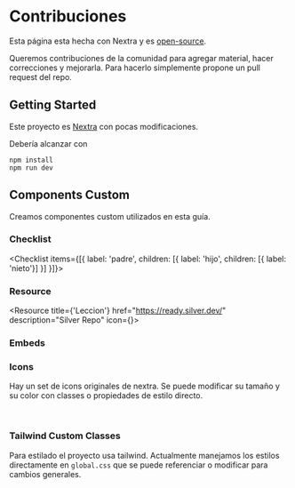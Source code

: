 
# Contribuciones

Esta página esta hecha con Nextra y es [open-source](https://github.com/conanbatt/interview-ready-docs).

Queremos contribuciones de la comunidad para agregar material, hacer correcciones y mejorarla. Para hacerlo simplemente propone un pull request del repo.

## Getting Started

Este proyecto es [Nextra](nextra.site/docs) con pocas modificaciones.

Debería alcanzar con
```
npm install
npm run dev
```

## Components Custom

Creamos componentes custom utilizados en esta guía.

### Checklist

<Checklist items={[{ label: 'padre', children: [{ label: 'hijo', children: [{ label: 'nieto'}] }] }]}>
</Checklist>

### Resource

<Resource title={'Leccion'} href="https://ready.silver.dev/" description="Silver Repo" icon={<LinkIcon className="color-4" />}>
</Resource>

### Embeds

<IREmbed src="https://www.youtube.com/embed/3zEp2tb1IaA?si=obeTi8c8VdcapRaS" />

### Icons

Hay un set de icons originales de nextra. Se puede modificar su tamaño y su color con classes o propiedades de estilo directo.

<br />

<div style={{ display: 'flex' }}>
  <LinkIcon className="color-1" style={{ width: 40 }}/>
  <LinkIcon className="color-2" style={{ width: 40 }}/>
  <LinkIcon className="color-3" style={{ width: 40 }}/>
  <LinkIcon className="color-4" style={{ width: 40 }}/>
  <LinkIcon className="color-5" style={{ width: 40 }}/>
</div>

### Tailwind Custom Classes

Para estilado el proyecto usa tailwind.
Actualmente manejamos los estilos directamente en ```global.css``` que se puede referenciar o modificar para cambios generales.
